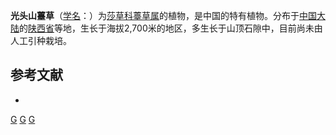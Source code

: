 {{Speciesbox 
| genus = Carex
| species = kwangtoushanica
| authority = [[傅坤俊|K. T. Fu]]
}}

'''光头山薹草'''（[[学名|学名]]：{{lang|la|''Carex kwangtoushanica''}}）为[[莎草科|莎草科]][[薹草属|薹草属]]的植物，是中国的特有植物。分布于[[中国大陆|中国大陆]]的[[陕西省|陕西省]]等地，生长于海拔2,700米的地区，多生长于山顶石隙中，目前尚未由人工引种栽培。

== 参考文献 ==
<div class="references-small">
* {{cite web| url =http://www.bioinfo.cn/db05/KmzwSpecies.php?action=view&id=6709| title =光头山薹草| work =《中国高等植物数据库全库》| publisher =中国科学院微生物研究所| author =昆明植物研究所| accessdate =2009-02-24| deadurl =yes| archiveurl =https://web.archive.org/web/20160305073130/http://www.bioinfo.cn/db05/KmzwSpecies.php?action=view&id=6709| archivedate =2016-03-05}}
</div>
{{Taxonbar|from=Q10890276}}

{{DEFAULTSORT:Carex kwangtoushanica}}
[[Category:薹草属|G]]
[[Category:中國特有植物|G]]
[[Category:陕西植物|G]]
